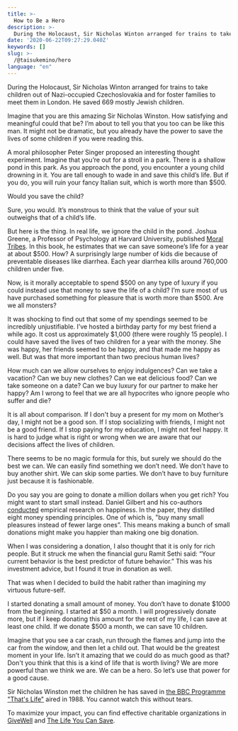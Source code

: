 ```yaml
---
title: >-
  How to Be a Hero
description: >-
  During the Holocaust, Sir Nicholas Winton arranged for trains to take children out of Nazi-occupied Czechoslovakia and for foster families to meet them in London. He saved 669 mostly Jewish children. 
date: '2020-06-22T09:27:29.040Z'
keywords: []
slug: >-
  /@taisukemino/hero
language: "en"
---
```



During the Holocaust, Sir Nicholas Winton arranged for trains to take children out of Nazi-occupied Czechoslovakia and for foster families to meet them in London. He saved 669 mostly Jewish children. 

Imagine that you are this amazing Sir Nicholas Winston. How satisfying and meaningful could that be? I’m about to tell you that you too can be like this man. It might not be dramatic, but you already have the power to save the lives of some children if you were reading this.

A moral philosopher Peter Singer proposed an interesting thought experiment. Imagine that you’re out for a stroll in a park. There is a shallow pond in this park. As you approach the pond, you encounter a young child drowning in it. You are tall enough to wade in and save this child’s life. But if you do, you will ruin your fancy Italian suit, which is worth more than $500.

Would you save the child?

Sure, you would. It’s monstrous to think that the value of your suit outweighs that of a child’s life.

But here is the thing. In real life, we ignore the child in the pond. Joshua Greene, a Professor of Psychology at Harvard University, published [Moral Tribes](http://www.amazon.com/Moral-Tribes-Emotion-Reason-Between/dp/1594202605). In this book, he estimates that we can save someone’s life for a year at about $500. How? A surprisingly large number of kids die because of preventable diseases like diarrhea. Each year diarrhea kills around 760,000 children under five. 

Now, is it morally acceptable to spend \$500 on any type of luxury if you could instead use that money to save the life of a child? I’m sure most of us have purchased something for pleasure that is worth more than $500. Are we all monsters?

It was shocking to find out that some of my spendings seemed to be incredibly unjustifiable. I’ve hosted a birthday party for my best friend a while ago. It cost us approximately $1,000 (there were roughly 15 people). I could have saved the lives of two children for a year with the money. She was happy, her friends seemed to be happy, and that made me happy as well. But was that more important than two precious human lives?

How much can we allow ourselves to enjoy indulgences? Can we take a vacation? Can we buy new clothes? Can we eat delicious food? Can we take someone on a date? Can we buy luxury for our partner to make her happy? Am I wrong to feel that we are all hypocrites who ignore people who suffer and die?

It is all about comparison. If I don't buy a present for my mom on Mother’s day, I might not be a good son. If I stop socializing with friends, I might not be a good friend. If I stop paying for my education, I might not feel happy. It is hard to judge what is right or wrong when we are aware that our decisions affect the lives of children. 

There seems to be no magic formula for this, but surely we should do the best we can. We can easily find something we don’t need. We don’t have to buy another shirt. We can skip some parties. We don’t have to buy furniture just because it is fashionable. 

Do you say you are going to donate a million dollars when you get rich? You might want to start small instead. Daniel Gilbert and his co-authors [conducted](https://www.sciencedirect.com/science/article/abs/pii/S1057740811000209) empirical research on happiness. In the paper, they distilled eight money spending principles. One of which is, "buy many small pleasures instead of fewer large ones”. This means making a bunch of small donations might make you happier than making one big donation. 

When I was considering a donation, I also thought that it is only for rich people. But it struck me when the financial guru Ramit Sethi said: “Your current behavior is the best predictor of future behavior.” This was his investment advice, but I found it true in donation as well. 

That was when I decided to build the habit rather than imagining my virtuous future-self. 

I started donating a small amount of money. You don’t have to donate $1000 from the beginning. I started at $50 a month. I will progressively donate more, but if I keep donating this amount for the rest of my life, I can save at least one child. If we donate $500 a month, we can save 10 children. 

Imagine that you see a car crash, run through the flames and jump into the car from the window, and then let a child out. That would be the greatest moment in your life. Isn’t it amazing that we could do as much good as that? Don't you think that this is a kind of life that is worth living? We are more powerful than we think we are. We can be a hero. So let’s use that power for a good cause. 

Sir Nicholas Winston met the children he has saved in [the BBC Programme "That's Life"](https://www.youtube.com/watch?v=6_nFuJAF5F0) aired in 1988. You cannot watch this without tears. 

To maximize your impact, you can find effective charitable organizations in [GiveWell](https://www.givewell.org/charities/top-charities) and [The Life You Can Save](https://www.thelifeyoucansave.org/best-charities/).
